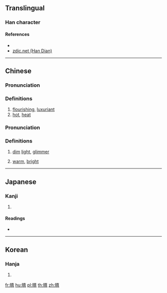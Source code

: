 ==Translingual==

===Han character===
{{Han char|rn=72|rad=日|as=12|sn=16|four=|canj=AGRR|ids=⿰日喜}}

====References====
* {{Han ref|kx=0499.510|dkj=14162|dj=0869.210|hdz=21535.030|uh=66BF|ud=26303}}
* [http://www.zdic.net/z/1b/js/66BF.htm zdic.net (Han Dian)]

----

==Chinese==
{{zh-forms}}

===Pronunciation===
{{zh-pron
|m=xǐ
|c=hei2
|mc=
|oc=
|ma=
|cat=a
}}

===Definitions===
# [[flourishing]], [[luxuriant]]
# [[hot]], [[heat]]

===Pronunciation===
{{zh-pron
|m=xī
|c=
|ma=
|cat=n,a
}}

===Definitions===
# {{lb|zh|archaic}} [[dim]] [[light]], [[glimmer]]
# [[warm]], [[bright]]

----

==Japanese==

===Kanji===
{{ja-kanji|grade=|rs=日12}}

# {{defn|lang=ja|sort=日12}}

====Readings====
* {{ja-readings|on=[[き]] (ki)|kun=[[さかんなさま]] (sakannasama), [[あつい]] (atsui)}}

----

==Korean==

===Hanja===
{{ko-hanja|hangeul=희|eumhun=|rv=hui|mr=hŭi|y=huy}}

# {{defn|lang=ko|sort=日12}}

[[fr:暿]]
[[hu:暿]]
[[pl:暿]]
[[th:暿]]
[[zh:暿]]